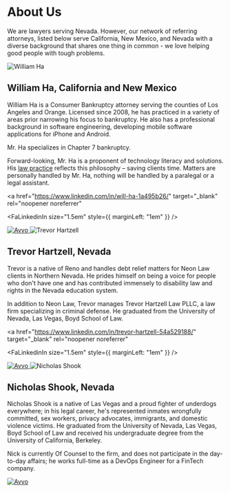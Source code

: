 
<PublicLayout>

<Seo title="About Us" />

# About Us

We are lawyers serving Nevada. However, our network of referring attorneys,
listed below serve California, New Mexico, and Nevada with a diverse
background that shares one thing in common - we love helping good people with
tough problems.

<Flex flexWrap="wrap">

<DesktopHalfMobileFullCard to='/about-us'>
<Image src="william-ha.png" alt="William Ha" aspectRatio={1} />
<Box p="6">

## William Ha, California and New Mexico

William Ha is a Consumer Bankruptcy attorney serving the counties of Los
Angeles and Orange. Licensed since 2008, he has practiced in a variety of
areas prior narrowing his focus to bankruptcy. He also has a professional
background in software engineering, developing mobile software applications
for iPhone and Android.

Mr. Ha specializes in Chapter 7 bankruptcy.

Forward-looking, Mr. Ha is a proponent of technology literacy and solutions.
His [law practice](https://williamhalaw.com) reflects this philosophy –
saving clients time. Matters are personally handled by Mr. Ha, nothing will
be handled by a paralegal or a legal assistant.

<Flex alignItems="center" justifyContent="flex-end">
<a
  href="mailto:will.ha@williamhalaw.com"
  target="_blank"
  rel="noopener noreferrer"
>
<MdEmail size="1.5em" />
</a>

<a
  href="https://www.linkedin.com/in/will-ha-1a495b26/"
  target="_blank"
  rel="noopener noreferrer"
>
<FaLinkedinIn size="1.5em" style={{ marginLeft: "1em" }} />
</a>

<Box width="100px">
<a
  href="https://www.avvo.com/attorneys/90802-ca-william-ha-1906360.html"
  target="_blank"
  rel="noopener noreferrer"
>
<Image src="avvo.png" alt="Avvo" aspectRatio={3/1} />
</a>
</Box>
</Flex>

</Box>
</DesktopHalfMobileFullCard>

<DesktopHalfMobileFullCard to='/about-us'>
<Image src="trevor-hartzell.jpg" alt="Trevor Hartzell" aspectRatio={1} />
<Box p="6">

## Trevor Hartzell, Nevada

Trevor is a native of Reno and handles debt relief matters for Neon Law
clients in Northern Nevada. He prides himself on being a voice for people
who don't have one and has contributed immensely to disability law and
rights in the Nevada education system.

In addition to Neon Law, Trevor manages Trevor
Hartzell Law PLLC, a law firm specializing in criminal defense. He graduated
from the University of Nevada, Las Vegas, Boyd School of Law.

<Flex alignItems="center" justifyContent="flex-end">
<a
  href="mailto:law@trevorhartzell.com"
  target="_blank"
  rel="noopener noreferrer"
>
<MdEmail size="1.5em" />
</a>

<a
  href="https://www.linkedin.com/in/trevor-hartzell-54a529188/"
  target="_blank"
  rel="noopener noreferrer"
>
<FaLinkedinIn size="1.5em" style={{ marginLeft: "1em" }} />
</a>

<Box width="100px">
<a
  href="https://www.avvo.com/attorneys/89523-nv-trevor-hartzell-4288913.html"
  target="_blank"
  rel="noopener noreferrer"
>
<Image src="avvo.png" alt="Avvo" aspectRatio={3/1} />
</a>
</Box>
</Flex>

</Box>
</DesktopHalfMobileFullCard>

<DesktopHalfMobileFullCard to='/about-us'>
<Image src="nicholas-shook.jpg" alt="Nicholas Shook" aspectRatio={1} />
<Box p="6">

## Nicholas Shook, Nevada

Nicholas Shook is a native of Las Vegas and a proud fighter of underdogs
everywhere; in his legal career, he's represented inmates wrongfully
committed, sex workers, privacy advocates, immigrants, and domestic violence
victims. He graduated from the University of Nevada, Las Vegas, Boyd School
of Law and received his undergraduate degree from the University of
California, Berkeley.

Nick is currently Of Counsel to the firm, and does not participate in the
day-to-day affairs; he works full-time as a DevOps Engineer for a FinTech
company.

<Flex alignItems="center" justifyContent="flex-end">
<a
  href="mailto:nick@neonlaw.com"
  target="_blank"
  rel="noopener noreferrer"
>
<MdEmail size="1.5em" />
</a>
<a
  href="https://www.linkedin.com/in/nicholas-shook/"
  target="_blank"
  rel="noopener noreferrer"
>
<FaLinkedinIn size="1.5em" style={{ marginLeft: "1em" }} />
</a>

<Box width="100px">
<a
  href="https://www.avvo.com/attorneys/nicholas-shook-4594378.html"
  target="_blank"
  rel="noopener noreferrer"
>
<Image src="avvo.png" alt="Avvo" aspectRatio={3/1} />
</a>
</Box>

</Flex>

</Box>
</DesktopHalfMobileFullCard>

</Flex>

</PublicLayout>
